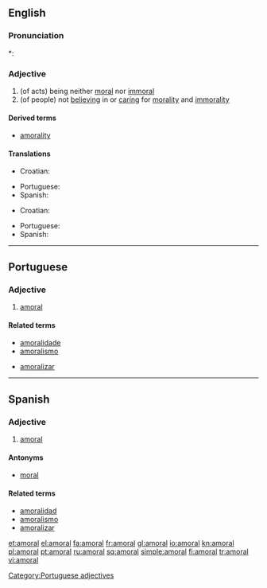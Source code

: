 ==English==

===Pronunciation===
*: {{rhymes|ɒrəl}}

===Adjective===
{{en-adj-more}}

# (of acts) being neither [[moral]] nor [[immoral]]
# (of people) not [[believing]] in or [[caring]] for [[morality]] and [[immorality]]

====Derived terms====
* [[amorality]]

====Translations====
{{trans-top|of acts}}
* Croatian: {{t-|hr|amoralan}}
{{trans-mid}}
* Portuguese: {{t+|pt|amoral}}
* Spanish: {{t|es|amoral}}
{{trans-bottom}}

{{trans-top|of people}}
* Croatian: {{t-|hr|amoralan}}
{{trans-mid}}
* Portuguese: {{t+|pt|amoral}}
* Spanish: {{t|es|amoral}}
{{trans-bottom}}

----

==Portuguese==

===Adjective===
{{pt-adj-mf|pl=amorais}}

# [[#English|amoral]]

====Related terms====
{{top2}}
* [[amoralidade]]
* [[amoralismo]]
{{mid2}}
* [[amoralizar]]
{{bottom}}

[[Category:Portuguese adjectives]]

----

==Spanish==

===Adjective===
{{es-adj|pl=amorales}}

# [[#English|amoral]]

====Antonyms====
*[[moral]]

====Related terms====
*[[amoralidad]]
*[[amoralismo]]
*[[amoralizar]]

[[et:amoral]]
[[el:amoral]]
[[fa:amoral]]
[[fr:amoral]]
[[gl:amoral]]
[[io:amoral]]
[[kn:amoral]]
[[pl:amoral]]
[[pt:amoral]]
[[ru:amoral]]
[[sq:amoral]]
[[simple:amoral]]
[[fi:amoral]]
[[tr:amoral]]
[[vi:amoral]]